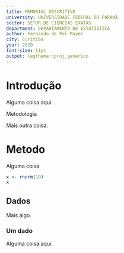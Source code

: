 ```yaml
---
title: MEMORIAL DESCRITIVO
university: UNIVERSIDADE FEDERAL DO PARANÁ
sector: SETOR DE CIÊNCIAS EXATAS
department: DEPARTAMENTO DE ESTATÍSTICA
author: Fernando de Pol Mayer
city: Curitiba
year: 2020
font-size: 11pt
output: legtheme::proj_generico
---
```


# Introdução

Alguma coisa aqui.

Metodologia

Mais outra coisa.

# Metodo

Alguma coisa

```r
x <- rnorm(10)
x
```

## Dados

Mais algo.

### Um dado

Alguma coisa aqui.
